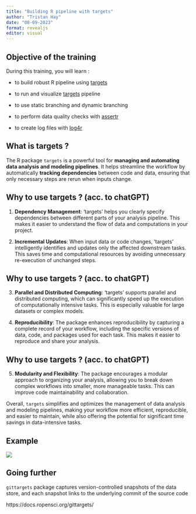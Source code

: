 ```yaml
---
title: "Building R pipeline with targets"
author: "Tristan Hay"
date: "08-09-2023"
format: revealjs
editor: visual
---
```


## Objective of the training

During this training, you will learn :

-   to build robust R pipeline using [targets](https://books.ropensci.org/targets/)

-   to run and visualize [targets](https://books.ropensci.org/targets/) pipeline

-   to use static branching and dynamic branching

-   to perform data quality checks with [assertr](https://github.com/ropensci/assertr)

-   to create log files with [log4r](https://cran.r-project.org/web/packages/log4r/readme/README.html)

## What is targets ?

The R package `targets` is a powerful tool for **managing and automating data analysis and modeling pipelines**. It helps streamline the workflow by automatically **tracking dependencies** between code and data, ensuring that only necessary steps are rerun when inputs change.

## Why to use targets ? (acc. to chatGPT)

1.  **Dependency Management**: 'targets' helps you clearly specify dependencies between different parts of your analysis pipeline. This makes it easier to understand the flow of data and computations in your project.

2.  **Incremental Updates**: When input data or code changes, 'targets' intelligently identifies and updates only the affected downstream tasks. This saves time and computational resources by avoiding unnecessary re-execution of unchanged steps.

## Why to use targets ? (acc. to chatGPT)

3.  **Parallel and Distributed Computing**: 'targets' supports parallel and distributed computing, which can significantly speed up the execution of computationally intensive tasks. This is especially valuable for large datasets or complex models.

4.  **Reproducibility**: The package enhances reproducibility by capturing a complete record of your workflow, including the specific versions of data, code, and packages used for each task. This makes it easier to reproduce and share your analysis.

## Why to use targets ? (acc. to chatGPT)

5.  **Modularity and Flexibility**: The package encourages a modular approach to organizing your analysis, allowing you to break down complex workflows into smaller, more manageable tasks. This can improve code maintainability and collaboration.

Overall, `targets` simplifies and optimizes the management of data analysis and modeling pipelines, making your workflow more efficient, reproducible, and easier to maintain, while also offering the potential for significant time savings in data-intensive tasks.

## Example

![](targets_pipeline.png)

## Going further

`gittargets` package captures version-controlled snapshots of the data store, and each snapshot links to the underlying commit of the source code

https://docs.ropensci.org/gittargets/
